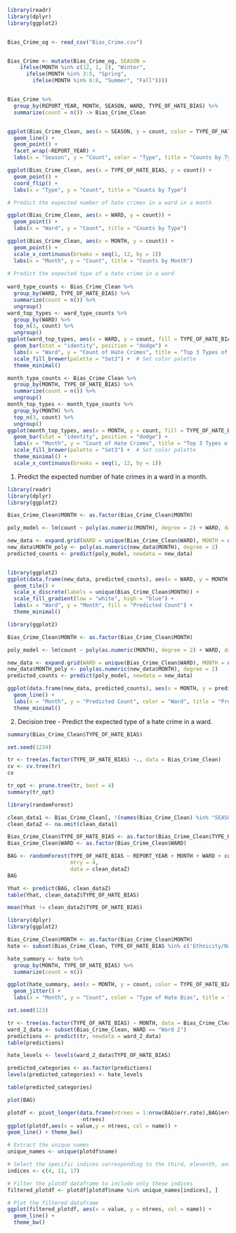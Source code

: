 
```r
library(readr)
library(dplyr)
library(ggplot2)


Bias_Crime_og <- read_csv("Bias_Crime.csv")


Bias_Crime <- mutate(Bias_Crime_og, SEASON = 
    ifelse(MONTH %in% c(12, 1, 2), "Winter",
      ifelse(MONTH %in% 3:5, "Spring",
        ifelse(MONTH %in% 6:8, "Summer", "Fall"))))


Bias_Crime %>% 
  group_by(REPORT_YEAR, MONTH, SEASON, WARD, TYPE_OF_HATE_BIAS) %>%
  summarize(count = n()) -> Bias_Crime_Clean


ggplot(Bias_Crime_Clean, aes(x = SEASON, y = count, color = TYPE_OF_HATE_BIAS, group = TYPE_OF_HATE_BIAS)) +
  geom_line() +
  geom_point() +
  facet_wrap(~REPORT_YEAR) +
  labs(x = "Season", y = "Count", color = "Type", title = "Counts by Type Over Seasons") + coord_flip()

ggplot(Bias_Crime_Clean, aes(x = TYPE_OF_HATE_BIAS, y = count)) +
  geom_point() +
  coord_flip() +
  labs(x = "Type", y = "Count", title = "Counts by Type")   

# Predict the expected number of hate crimes in a ward in a month

ggplot(Bias_Crime_Clean, aes(x = WARD, y = count)) +
  geom_point() +
  labs(x = "Ward", y = "Count", title = "Counts by Type")   

ggplot(Bias_Crime_Clean, aes(x = MONTH, y = count)) +
  geom_point() +
  scale_x_continuous(breaks = seq(1, 12, by = 1))
  labs(x = "Month", y = "Count", title = "Counts by Month") 
  
# Predict the expected type of a hate crime in a ward 
  
ward_type_counts <- Bias_Crime_Clean %>%
  group_by(WARD, TYPE_OF_HATE_BIAS) %>%
  summarize(count = n()) %>%
  ungroup()
ward_top_types <- ward_type_counts %>%
  group_by(WARD) %>%
  top_n(3, count) %>%
  ungroup()
ggplot(ward_top_types, aes(x = WARD, y = count, fill = TYPE_OF_HATE_BIAS)) +
  geom_bar(stat = "identity", position = "dodge") +
  labs(x = "Ward", y = "Count of Hate Crimes", title = "Top 3 Types of Hate Crimes in Each Ward") +
  scale_fill_brewer(palette = "Set3") +  # Set color palette
  theme_minimal()

month_type_counts <- Bias_Crime_Clean %>%
  group_by(MONTH, TYPE_OF_HATE_BIAS) %>%
  summarize(count = n()) %>%
  ungroup()
month_top_types <- month_type_counts %>%
  group_by(MONTH) %>%
  top_n(3, count) %>%
  ungroup()
ggplot(month_top_types, aes(x = MONTH, y = count, fill = TYPE_OF_HATE_BIAS)) +
  geom_bar(stat = "identity", position = "dodge") +
  labs(x = "Month", y = "Count of Hate Crimes", title = "Top 3 Types of Hate Crimes in Each Month") +
  scale_fill_brewer(palette = "Set3") +  # Set color palette
  theme_minimal() +
  scale_x_continuous(breaks = seq(1, 12, by = 1))
```

1. Predict the expected number of hate crimes in a ward in a month. 
```r
library(readr)
library(dplyr)
library(ggplot2)

Bias_Crime_Clean$MONTH <- as.factor(Bias_Crime_Clean$MONTH)

poly_model <- lm(count ~ poly(as.numeric(MONTH), degree = 2) + WARD, data = Bias_Crime_Clean)

new_data <- expand.grid(WARD = unique(Bias_Crime_Clean$WARD), MONTH = unique(Bias_Crime_Clean$MONTH))
new_data$MONTH_poly <- poly(as.numeric(new_data$MONTH), degree = 2)
predicted_counts <- predict(poly_model, newdata = new_data)


library(ggplot2)
ggplot(data.frame(new_data, predicted_counts), aes(x = WARD, y = MONTH, fill = predicted_counts)) +
  geom_tile() +
  scale_x_discrete(labels = unique(Bias_Crime_Clean$MONTH)) +
  scale_fill_gradient(low = "white", high = "blue") +
  labs(x = "Ward", y = "Month", fill = "Predicted Count") +
  theme_minimal()
```


```r
library(ggplot2)

Bias_Crime_Clean$MONTH <- as.factor(Bias_Crime_Clean$MONTH)

poly_model <- lm(count ~ poly(as.numeric(MONTH), degree = 2) + WARD, data = Bias_Crime_Clean)

new_data <- expand.grid(WARD = unique(Bias_Crime_Clean$WARD), MONTH = unique(Bias_Crime_Clean$MONTH))
new_data$MONTH_poly <- poly(as.numeric(new_data$MONTH), degree = 2)
predicted_counts <- predict(poly_model, newdata = new_data)

ggplot(data.frame(new_data, predicted_counts), aes(x = MONTH, y = predicted_counts, group = WARD, color = as.factor(WARD))) +
  geom_line() +
  labs(x = "Month", y = "Predicted Count", color = "Ward", title = "Predicted Hate Crime Counts by Month and Ward") +
  theme_minimal()
```


2. Decision tree - Predict the expected type of a hate crime in a ward. 

```r
summary(Bias_Crime_Clean$TYPE_OF_HATE_BIAS)
```

```r
set.seed(1234)

tr <- tree(as.factor(TYPE_OF_HATE_BIAS) ~., data = Bias_Crime_Clean)
cv <- cv.tree(tr)
cv
```
```r
tr_opt <- prune.tree(tr, best = 4)
summary(tr_opt)
```

```r
library(randomForest)

clean_data1 <- Bias_Crime_Clean[, !(names(Bias_Crime_Clean) %in% "SEASON")]
clean_dataZ <- na.omit(clean_data1)

Bias_Crime_Clean$TYPE_OF_HATE_BIAS <- as.factor(Bias_Crime_Clean$TYPE_OF_HATE_BIAS)
Bias_Crime_Clean$WARD <- as.factor(Bias_Crime_Clean$WARD)

BAG <- randomForest(TYPE_OF_HATE_BIAS ~ REPORT_YEAR + MONTH + WARD + count, 
                    mtry = 4,
                    data = clean_dataZ)
BAG
```

```r
Yhat <- predict(BAG, clean_dataZ)
table(Yhat, clean_dataZ$TYPE_OF_HATE_BIAS)
```

```r
mean(Yhat != clean_dataZ$TYPE_OF_HATE_BIAS)
```

```r
library(dplyr)
library(ggplot2)

Bias_Crime_Clean$MONTH <- as.factor(Bias_Crime_Clean$MONTH)
hate <- subset(Bias_Crime_Clean, TYPE_OF_HATE_BIAS %in% c('Ethnicity/National Origin', 'Race', 'Sexual Orientation'))

hate_summary <- hate %>%
  group_by(MONTH, TYPE_OF_HATE_BIAS) %>%
  summarize(count = n())

ggplot(hate_summary, aes(x = MONTH, y = count, color = TYPE_OF_HATE_BIAS)) +
  geom_jitter() +
  labs(x = "Month", y = "Count", color = "Type of Hate Bias", title = "Distribution of Hate Crimes by Month")
```


```r
set.seed(123)

tr <- tree(as.factor(TYPE_OF_HATE_BIAS) ~ MONTH, data = Bias_Crime_Clean)
ward_2_data <- subset(Bias_Crime_Clean, WARD == "Ward 2")
predictions <- predict(tr, newdata = ward_2_data)
table(predictions)
```


```r
hate_levels <- levels(ward_2_data$TYPE_OF_HATE_BIAS)

predicted_categories <- as.factor(predictions)
levels(predicted_categories) <- hate_levels

table(predicted_categories)
```

```r
plot(BAG)
```

```r
plotdf <- pivot_longer(data.frame(ntrees = 1:nrow(BAG$err.rate),BAG$err.rate),
                       -ntrees)
ggplot(plotdf,aes(x = value,y = ntrees, col = name)) +
geom_line() + theme_bw()
```
```r
# Extract the unique names
unique_names <- unique(plotdf$name)

# Select the specific indices corresponding to the third, eleventh, and seventeenth unique values
indices <- c(4, 11, 17)

# Filter the plotdf dataframe to include only these indices
filtered_plotdf <- plotdf[plotdf$name %in% unique_names[indices], ]

# Plot the filtered dataframe
ggplot(filtered_plotdf, aes(x = value, y = ntrees, col = name)) +
  geom_line() + 
  theme_bw()

```

